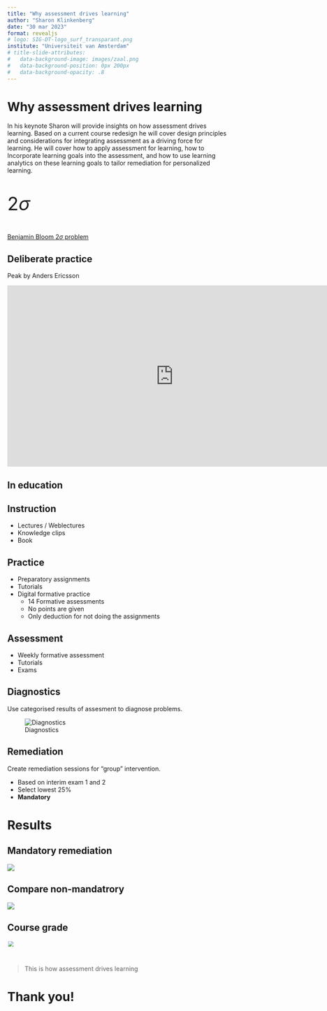 ```yaml
---
title: "Why assessment drives learning"
author: "Sharon Klinkenberg"
date: "30 mar 2023"
format: revealjs
# logo: SIG-DT-logo_surf_transparant.png
institute: "Universiteit van Amsterdam"
# title-slide-attributes:
#   data-background-image: images/zaal.png
#   data-background-position: 0px 200px
#   data-background-opacity: .8
---
```


# Why assessment drives learning {data-background="#e67300"}

In his keynote Sharon will provide insights on how assessment drives learning. Based on a current course redesign he will cover design principles and considerations for integrating assessment as a driving force for learning. He will cover how to apply assessment for learning, how to Incorporate learning goals into the assessment, and how to use learning analytics on these learning goals to tailor remediation for personalized learning.

## {.center}

::: {style="font-size: 300%;"}

$2\sigma$

:::

[Benjamin Bloom $2\sigma$ problem](https://en.wikipedia.org/wiki/Bloom%27s_2_sigma_problem)

## Deliberate practice {.flexbox .vcenter}

Peak by Anders Ericsson

<iframe style="width:760px; height:415px;" src="https://www.youtube.com/embed/uoUHlZP094Q?start=140" frameborder="0" allow="accelerometer; autoplay; encrypted-media; gyroscope; picture-in-picture" allowfullscreen></iframe>

## In education {data-background=images/education_cycle_uva.png data-background-size=contain}

## Instruction {data-background="#E98302"}

* Lectures / Weblectures
* Knowledge clips
* Book

## Practice {data-background="#751C68"}

* Preparatory assignments
* Tutorials
* Digital formative practice
    * 14 Formative assessments
    * No points are given
    * Only deduction for not doing the assignments
    
## Assessment {data-background="#004E92"}

* Weekly formative assessment
* Tutorials
* Exams

## Diagnostics {.smaller data-background="#257835"}

Use categorised results of assesment to diagnose problems.

![Diagnostics](/images/digagnostics_remindo.png)

## Remediation {data-background="#BEB414"}

Create remediation sessions for "group" intervention.

* Based on interim exam 1 and 2
* Select lowest 25%
* __Mandatory__

## {data-background=images/education_cycle_uva.png data-background-size=contain}

# Results

## Mandatory remediation

![](images/remediation1819.jpg)

## Compare non-mandatrory

![](images/remediation1718.jpg)

## Course grade

![](images/grades.png){style="transform:scale(.8);"}

#

> This is how assessment drives learning

# Thank you! {data-background="#e67300"}

